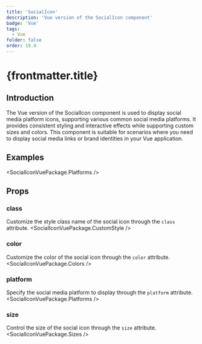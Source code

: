 ```yaml
---
title: 'SocialIcon'
description: 'Vue version of the SocialIcon component'
badge: 'Vue'
tags:
  - Vue
folder: false
order: 19.4
---
```



# {frontmatter.title}

## Introduction

The Vue version of the SocialIcon component is used to display social media platform icons, supporting various common social media platforms. It provides consistent styling and interactive effects while supporting custom sizes and colors. This component is suitable for scenarios where you need to display social media links or brand identities in your Vue application.

## Examples

<SocialIconVuePackage.Platforms />

## Props

### class
Customize the style class name of the social icon through the `class` attribute.
<SocialIconVuePackage.CustomStyle />

### color
Customize the color of the social icon through the `color` attribute.
<SocialIconVuePackage.Colors />

### platform
Specify the social media platform to display through the `platform` attribute.
<SocialIconVuePackage.Platforms />

### size
Control the size of the social icon through the `size` attribute.
<SocialIconVuePackage.Sizes /> 
